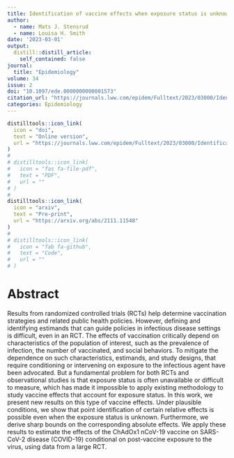 ```yaml
---
title: Identification of vaccine effects when exposure status is unknown
author:
  - name: Mats J. Stensrud
  - name: Louisa H. Smith
date: '2023-03-01'
output:
  distill::distill_article:
    self_contained: false
journal: 
  title: "Epidemiology"
volume: 34
issue: 2
doi: "10.1097/ede.0000000000001573"
citation_url: "https://journals.lww.com/epidem/Fulltext/2023/03000/Identification_of_Vaccine_Effects_When_Exposure.8.aspx"
categories: Epidemiology
---
```


```r
distilltools::icon_link(
  icon = "doi",
  text = "Online version",
  url = "https://journals.lww.com/epidem/Fulltext/2023/03000/Identification_of_Vaccine_Effects_When_Exposure.8.aspx"
)
# 
# distilltools::icon_link(
#   icon = "fas fa-file-pdf",
#   text = "PDF",
#   url = ""
# )
# 
distilltools::icon_link(
  icon = "arxiv",
  text = "Pre-print",
  url = "https://arxiv.org/abs/2111.11548"
)
# 
# distilltools::icon_link(
#   icon = "fab fa-github",
#   text = "Code",
#   url = ""
# )
```

# Abstract

Results from randomized controlled trials (RCTs) help determine vaccination strategies and related public health policies. However, defining and identifying estimands that can guide policies in infectious disease settings is difficult, even in an RCT. The effects of vaccination critically depend on characteristics of the population of interest, such as the prevalence of infection, the number of vaccinated, and social behaviors. To mitigate the dependence on such characteristics, estimands, and study designs, that require conditioning or intervening on exposure to the infectious agent have been advocated. But a fundamental problem for both RCTs and observational studies is that exposure status is often unavailable or difficult to measure, which has made it impossible to apply existing methodology to study vaccine effects that account for exposure status. In this work, we present new results on this type of vaccine effects. Under plausible conditions, we show that point identification of certain relative effects is possible even when the exposure status is unknown. Furthermore, we derive sharp bounds on the corresponding absolute effects. We apply these results to estimate the effects of the ChAdOx1 nCoV-19 vaccine on SARS-CoV-2 disease (COVID-19) conditional on post-vaccine exposure to the virus, using data from a large RCT.

